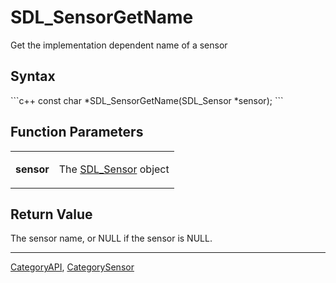 <!-- pragma section-numbers off -->
<!-- pragma disable-camelcase -->

= SDL_SensorGetName =
Get the implementation dependent name of a sensor


== Syntax ==
```c++
const char *SDL_SensorGetName(SDL_Sensor *sensor);
```

== Function Parameters ==
{|
|'''sensor'''
|The [[SDL_Sensor]] object
|}

== Return Value ==
The sensor name, or NULL if the sensor is NULL.

----
[[CategoryAPI]], [[CategorySensor]]
